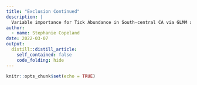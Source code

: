 ```yaml
---
title: "Exclusion Continued"
description: |
  Variable importance for Tick Abundance in South-central CA via GLMM analysis.
author:
  - name: Stephanie Copeland
date: 2022-03-07
output:
  distill::distill_article:
    self_contained: false
    code_folding: hide
---
```


```r
knitr::opts_chunk$set(echo = TRUE)
```

